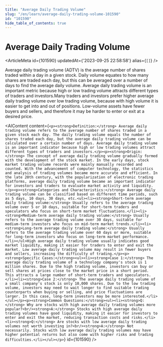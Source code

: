 ```yaml
---
title: "Average Daily Trading Volume"
slug: "/en/learn/average-daily-trading-volume-101590"
id: "101590"
hide_table_of_contents: true
---
```



# Average Daily Trading Volume

<ArticleMeta id={101590} updatedAt={'2023-09-25 22:58:58'} alias={`[]`} />
<div className='border-solid border-b border-t-0 my-4 border-[var(--ifm-color-gray-300)]' />

Average daily trading volume (ADTV) is the average number of shares traded within a day in a given stock. Daily volume equates to how many shares are traded each day, but this can be averaged over a number of days to find the average daily volume. Average daily trading volume is an important metric because high or low trading volume attracts different types of traders and investors.Many traders and investors prefer higher average daily trading volume over low trading volume, because with high volume it is easier to get into and out of positions. Low-volume assets have fewer buyers and sellers, and therefore it may be harder to enter or exit at a desired price.

<AIContent content={`<p><strong>Definition:</strong> Average daily trading volume refers to the average number of shares traded in a given stock each day. The daily trading volume equals the number of shares traded each day, but the average daily trading volume can be calculated over a certain number of days. Average daily trading volume is an important indicator because high or low trading volumes attract different types of traders and investors.</p><p><strong>Origin:</strong> The concept of average daily trading volume gradually formed with the development of the stock market. In the early days, stock market trading volume records were mainly manually recorded and counted. With the advancement of computer technology, the statistics and analysis of trading volumes became more accurate and efficient. In the late 20th century, with the popularization of electronic trading platforms, average daily trading volume became an important indicator for investors and traders to evaluate market activity and liquidity.</p><p><strong>Categories and Characteristics:</strong> Average daily trading volume can be classified based on different time periods, such as 5 days, 10 days, 30 days, etc.<ul><li><strong>Short-term average daily trading volume:</strong> Usually refers to the average trading volume over 5 or 10 days, suitable for short-term traders and speculators who focus on short-term market fluctuations.</li><li><strong>Medium-term average daily trading volume:</strong> Usually refers to the average trading volume over 30 days, suitable for medium-term investors who focus on mid-term market trends.</li><li><strong>Long-term average daily trading volume:</strong> Usually refers to the average trading volume over 60 days or more, suitable for long-term investors who focus on long-term market performance.</li></ul>High average daily trading volume usually indicates good market liquidity, making it easier for traders to enter and exit the market. Low average daily trading volume may result in fewer buyers and sellers, increasing the difficulty of trading.</p><p><strong>Specific Cases:</strong><ul><li><strong>Case 1:</strong> The average daily trading volume of a technology company's stock is 1 million shares. Due to the high trading volume, investors can buy or sell shares at prices close to the market price in a short period. This attracts a large number of short-term traders and speculators.</li><li><strong>Case 2:</strong> The average daily trading volume of a small company's stock is only 10,000 shares. Due to the low trading volume, investors may need to wait longer to find suitable trading counterparts when buying or selling, and price fluctuations are larger. In this case, long-term investors may be more interested.</li></ul></p><p><strong>Common Questions:</strong><ul><li><strong>Q:</strong> Why are stocks with high average daily trading volumes more popular?<br/><strong>A:</strong> Stocks with high average daily trading volumes have good liquidity, making it easier for investors to enter and exit the market, reducing transaction costs and risks.</li><li><strong>Q:</strong> Are stocks with low average daily trading volumes not worth investing in?<br/><strong>A:</strong> Not necessarily. Stocks with low average daily trading volumes may have higher potential returns but also come with higher risks and trading difficulties.</li></ul></p>`} id={101590} />

